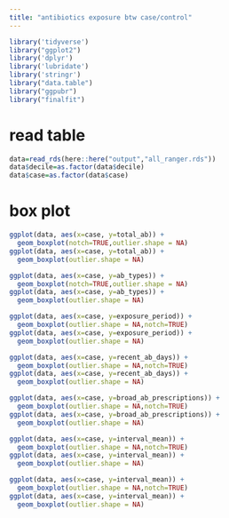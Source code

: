 ```yaml
---
title: "antibiotics exposure btw case/control"
---
```


```r
library('tidyverse')
library("ggplot2")
library('dplyr')
library('lubridate')
library('stringr')
library("data.table")
library("ggpubr")
library("finalfit")
```


# read table
```r
data=read_rds(here::here("output","all_ranger.rds"))
data$decile=as.factor(data$decile)
data$case=as.factor(data$case)
```

# box plot
```r
ggplot(data, aes(x=case, y=total_ab)) + 
  geom_boxplot(notch=TRUE,outlier.shape = NA)
ggplot(data, aes(x=case, y=total_ab)) + 
  geom_boxplot(outlier.shape = NA)
```


```r
ggplot(data, aes(x=case, y=ab_types)) + 
  geom_boxplot(notch=TRUE,outlier.shape = NA)
ggplot(data, aes(x=case, y=ab_types)) + 
  geom_boxplot(outlier.shape = NA)
```


```r
ggplot(data, aes(x=case, y=exposure_period)) + 
  geom_boxplot(outlier.shape = NA,notch=TRUE)
ggplot(data, aes(x=case, y=exposure_period)) + 
  geom_boxplot(outlier.shape = NA)
```


```r
ggplot(data, aes(x=case, y=recent_ab_days)) + 
  geom_boxplot(outlier.shape = NA,notch=TRUE)
ggplot(data, aes(x=case, y=recent_ab_days)) + 
  geom_boxplot(outlier.shape = NA)
```


```r
ggplot(data, aes(x=case, y=broad_ab_prescriptions)) + 
  geom_boxplot(outlier.shape = NA,notch=TRUE)
ggplot(data, aes(x=case, y=broad_ab_prescriptions)) + 
  geom_boxplot(outlier.shape = NA)
```


```r
ggplot(data, aes(x=case, y=interval_mean)) + 
  geom_boxplot(outlier.shape = NA,notch=TRUE)
ggplot(data, aes(x=case, y=interval_mean)) + 
  geom_boxplot(outlier.shape = NA)
```


```r
ggplot(data, aes(x=case, y=interval_mean)) + 
  geom_boxplot(outlier.shape = NA,notch=TRUE)
ggplot(data, aes(x=case, y=interval_mean)) + 
  geom_boxplot(outlier.shape = NA)
```

